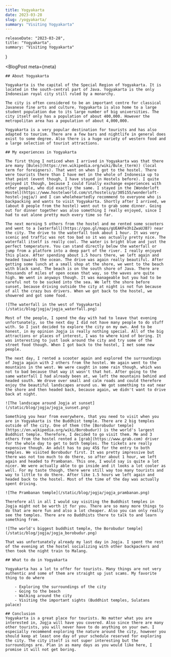 ```yaml
---
title: Yogyakarta
date: 2023-03-28
slug: /yogyakarta/
summary: "Visiting Yogyakarta"
---
```



    releaseDate: "2023-03-28",
    title: "Yogyakarta",
    summary: "Visiting Yogyakarta"
}

<BlogPost 
    meta={meta}
>

    ## About Yogyakarta

    Yogyakarta is the capital of the Special Region of Yogyakarta. It is located in the south-central part of Java. Yogyakarta is the only Indonesian royal city still ruled by a monarchy.

    The city is often considered to be an important centre for classical Javanese fine arts and culture. Yogyakarta is also home to a large student population due to its large number of big universities. The city itself only has a population of about 400,000. However the metropolitan area has a population of about 4,000,000.

    Yogyakarta is a very popular destination for tourists and has also adapted to tourism. There are a few bars and nightlife in general does exist to some degree. Also there is a huge variety of western food and a large selection of tourist attractions.

    ## My experiences in Yogyakarta

    The first thing I noticed when I arrived in Yogyakarta was that there are many [Bules](https://en.wikipedia.org/wiki/Bule_(term)) (local term for foreigners). That went on when I got to the hostel. There were tourists there than I have met in the whole of Indonesia up to that point (event though, I have stayed in Hostels before). I quite enjoyed it though, because I could finally exchange experiences with other people, who did exactly the same. I stayed in the [Wonderloft Hostel](https://www.hostelworld.com/st/hostels/p/305155/wonderloft-hostel-jogja/) and I can wholeheartedly recommend to everyone who is backpacking and wants to visit Yogyakarta. Shortly after I arrived, we (about 8 people from the hostel) went out to grab some dinner. Going out for dinner together was also something I really enjoyed, since I had to eat alone pretty much every time so far.

    The next morning 5 others from the hostel and me rented some scooters and went to a [waterfall](https://goo.gl/maps/gUEAKFe3h1ZwaUJB7) near the city. The drive to the waterfall took about 1 hour. It was very scenic and traffic was not too bad so it was actually pretty nice. The waterfall itself is really cool. The water is bright blue and just the perfect temperature. You can stand directly below the waterfall or jump from a platform into a deep part of the river. I really enjoyed this place. After spending about 1.5 hours there, we left again and headed towards the ocean. The drive was again really beautiful. After getting some lunch at a small shop at the shore, we went to the beach with black sand. The beach is on the south shore of Java. There are thousands of miles of open ocean that way, so the waves are quite high. We went in anyways though. It was manageable but you had to be careful not to be sucked into the sea. We left the shore before sunset, because driving outside the city at night is not fun because of all the crazy bus drivers. When we got back to the hostel, we showered and got some food. 

    ![The waterfall in the west of Yogyakarta](/static/blog/jogja/jogja_waterfall.png)

    Most of the people, I spend the day with had to leave that evening unfortunately, so the next day I did not have many people to do stuff with. So I just decided to explore the city on my own. And to be honest, in my opinion Jogja is really nothing special. All of the big attractions or places of interest, I was to where kind of boring. It was interesting to just look around the city and try some of the street food though. When I got back to the hostel, I met some new people. 

    The next day, I rented a scooter again and explored the surroundings of Jogja again with 2 others from the hostel. We again went to the mountains in the west. We were caught in some rain though, which was not to bad because that way it wasn't that hot. After going to the same waterfall I had already been at, we left the mountains behind and headed south. We drove over small and calm roads and could therefore enjoy the beautiful landscapes around us. We got something to eat near the shore and then headed back, because again, we didn't want to drive back at night. 

    ![The landscape around Jogja at sunset](/static/blog/jogja/jogja_sunset.png)

    Something you hear from everywhere, that you need to visit when you are in Yogyakarta is the Buddhist temple. There are 2 big temples outside of the city. One of them (the [Borobudur temple](https://en.wikipedia.org/wiki/Borobudur)) is the world's largest Buddhist temple. Therefore, I decided to go visit them. Me and 3 others from the hostel rented a [grab](https://www.grab.com) driver for the whole day to get to both temples. The tickets are really expensive though. An adult has to pay 45$ for the entry to both temples. We visited Borobudur first. It was pretty impressive but there was not too much to do there, so after about 1 hour, we left again and headed to Prambanan. This one, I would say is quite a lot nicer. We were actually able to go inside and it looks a lot cooler as well. For my taste though, there were still way too many tourists and way to little to do there. After like 1.5 hours we left again and headed back to the hostel. Most of the time of the day was actually spent driving. 
    
    ![The Prambanan temple](/static/blog/jogja/jogja_prambanan.png)

    Therefore all in all I would say visiting the Buddhist temples in Jogja might not be worth it for you. There are so many more things to do that are more fun and also a lot cheaper. Also you can only really see the temples. There are no Buddhists there to talk to and learn something from. 

    ![The world's biggest buddhist temple, the Borobudur temple](/static/blog/jogja/jogja_borobudur.png)

    That was unfortunately already my last day in Jogja. I spent the rest of the evening at the hostel socializing with other backpackers and then took the night train to Malang.

    ## What to do in Yogyakarta
    
    Yogyakarta has a lot to offer for tourists. Many things are not very authentic and some of them are straight up just scams. My favorite thing to do where

        - Exploring the surroundings of the city
        - Going to the beach
        - Walking around the city
        - Visiting the important sights (Buddhist temples, Sulatans palace)

    ## Conclusion
    Yogyakarta is a great place for tourists. No matter what you are interested in, Jogja will have you covered. Also since there are many other tourists, you will never have to do anything on your own. I especially recommend exploring the nature around the city, however you should keep at least one day of your schedule reserved for exploring the city. The city itself is not super interesting but the surroundings are. Plan in as many days as you would like here, I promise it will not get boring.

</BlogPost>